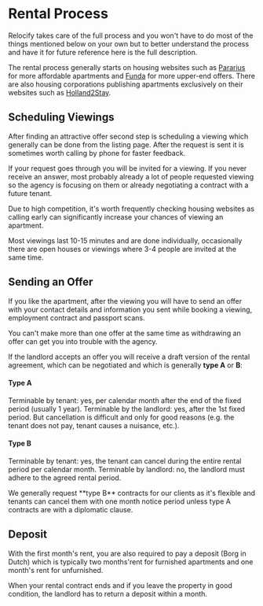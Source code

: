 
# Rental Process
Relocify takes care of the full process and you won't have to do most of the things mentioned below on your own but to better understand the process and have it for future reference here is the full description.

The rental process generally starts on housing websites such as [Pararius](https://www.pararius.com) for more affordable apartments and [Funda](https://funda.nl) for more upper-end offers. There are also housing corporations publishing apartments exclusively on their websites such as [Holland2Stay](https://www.holland2stay.com).

## Scheduling Viewings
After finding an attractive offer second step is scheduling a viewing which generally can be done from the listing page. After the request is sent it is sometimes worth calling by phone for faster feedback.

If your request goes through you will be invited for a viewing. If you never receive an answer, most probably already a lot of people requested viewing so the agency is focusing on them or already negotiating a contract with a future tenant.

<Callout>
    Due to high competition, it's worth frequently checking housing websites as calling early can significantly increase your chances of viewing an apartment.
</Callout>

Most viewings last 10-15 minutes and are done individually, occasionally there are open houses or viewings where 3-4 people are invited at the same time.

## Sending an Offer
If you like the apartment, after the viewing you will have to send an offer with your contact details and information you sent while booking a viewing, employment contract and passport scans.

<Callout warning>
    You can't make more than one offer at the same time as withdrawing an offer can get you into trouble with the agency.
</Callout>

If the landlord accepts an offer you will receive a draft version of the rental agreement, which can be negotiated and which is generally **type A** or **B**:

#### Type A
Terminable by tenant: yes, per calendar month after the end of the fixed period (usually 1 year). Terminable by the landlord: yes, after the 1st fixed period. But cancellation is difficult and only for good reasons (e.g. the tenant does not pay, tenant causes a nuisance, etc.).

#### Type B
Terminable by tenant: yes, the tenant can cancel during the entire rental period per calendar month. Terminable by landlord: no, the landlord must adhere to the agreed rental period.

<Callout>
    We generally request **type B** contracts for our clients as it's flexible and tenants can cancel them with one month notice period unless type A contracts are with a diplomatic clause.
</Callout>

## Deposit

With the first month's rent, you are also required to pay a deposit (Borg in Dutch) which is typically two months'rent for furnished apartments and one month's rent for unfurnished.

When your rental contract ends and if you leave the property in good condition, the landlord has to return a deposit within a month.

